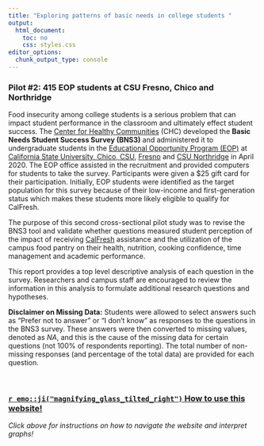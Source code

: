 ```yaml
---
title: "Exploring patterns of basic needs in college students "
output: 
  html_document: 
    toc: no
    css: styles.css
editor_options: 
  chunk_output_type: console
---
```


### Pilot #2: 415 EOP students at CSU Fresno, Chico and Northridge

Food insecurity among college students is a serious problem that can impact student performance in the classroom and ultimately effect student success. The [Center for Healthy Communities](https://www.csuchico.edu/chc/) (CHC) developed the **Basic Needs Student Success Survey (BNS3)** and administered it to undergraduate students in the [Educational Opportunity Program (EOP)](https://www2.calstate.edu/attend/student-services/eop) at [California State University, Chico, CSU](https://www.csuchico.edu/eop/), [Fresno](https://www.fresnostate.edu/studentaffairs/eop/abouteop.html) and [CSU Northridge](https://www.csun.edu/csun-eop) in April 2020. The EOP office assisted in the recruitment and provided computers for students to take the survey. Participants were given a \$25 gift card for their participation. Initially, EOP students were identified as the target population for this survey because of their low-income and first-generation status which makes these students more likely eligible to qualify for CalFresh.

The purpose of this second cross-sectional pilot study was to revise the BNS3 tool and validate whether questions measured student perception of the impact of receiving [CalFresh](https://www.csuchico.edu/calfresh/index.shtml) assistance and the utilization of the campus food pantry on their health, nutrition, cooking confidence, time management and academic performance.

This report provides a top level descriptive analysis of each question in the survey. Researchers and campus staff are encouraged to review the information in this analysis to formulate additional research questions and hypotheses.

**Disclaimer on Missing Data:** Students were allowed to select answers such as "Prefer not to answer" or "I don't know" as responses to the questions in the BNS3 survey. These answers were then converted to missing values, denoted as *NA*, and this is the cause of the missing data for certain questions (not 100% of respondents reporting). The total number of non-missing responses (and percentage of the total data) are provided for each question. 

<br />

### [`r emo::ji("magnifying_glass_tilted_right")` How to use this website!](Instructions.html)
*Click above for instructions on how to navigate the website and interpret graphs!*
